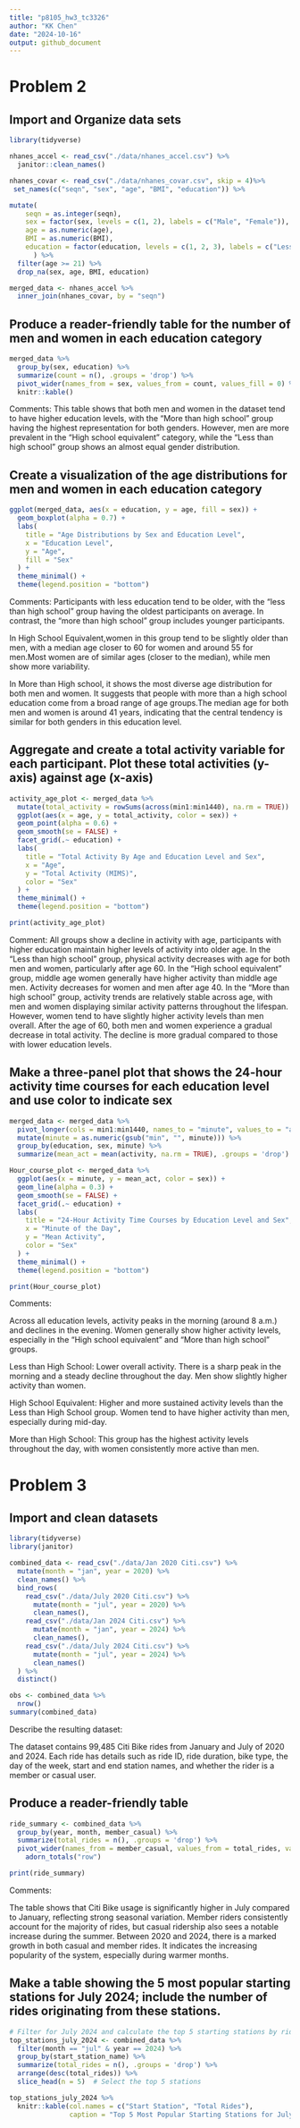 ```yaml
---
title: "p8105_hw3_tc3326"
author: "KK Chen"
date: "2024-10-16"
output: github_document
---
```


# Problem 2

## Import and Organize data sets
```r
library(tidyverse)
```

```r
nhanes_accel <- read_csv("./data/nhanes_accel.csv") %>%
  janitor::clean_names()
```

```r
nhanes_covar <- read_csv("./data/nhanes_covar.csv", skip = 4)%>%
 set_names(c("seqn", "sex", "age", "BMI", "education")) %>%

mutate(
    seqn = as.integer(seqn),
    sex = factor(sex, levels = c(1, 2), labels = c("Male", "Female")),
    age = as.numeric(age),
    BMI = as.numeric(BMI),
    education = factor(education, levels = c(1, 2, 3), labels = c("Less than     high school", "High school equivalent", "More than high school"))
      ) %>%
  filter(age >= 21) %>%
  drop_na(sex, age, BMI, education)
```

```r
merged_data <- nhanes_accel %>%
  inner_join(nhanes_covar, by = "seqn")
```

## Produce a reader-friendly table for the number of men and women in each education category
```r
merged_data %>%
  group_by(sex, education) %>%
  summarize(count = n(), .groups = 'drop') %>%
  pivot_wider(names_from = sex, values_from = count, values_fill = 0) %>%
  knitr::kable()
```
Comments: 
This table shows that both men and women in the dataset tend to have higher education levels, with the "More than high school" group having the highest representation for both genders. However, men are more prevalent in the "High school equivalent" category, while the "Less than high school" group shows an almost equal gender distribution. 

## Create a visualization of the age distributions for men and women in each education category
```r
ggplot(merged_data, aes(x = education, y = age, fill = sex)) +
  geom_boxplot(alpha = 0.7) +
  labs(
    title = "Age Distributions by Sex and Education Level",
    x = "Education Level",
    y = "Age",
    fill = "Sex"
  ) +
  theme_minimal() +
  theme(legend.position = "bottom")
```
Comments:
Participants with less education tend to be older, with the "less than high school" group having the oldest participants on average. In contrast, the "more than high school" group includes younger participants. 

In High School Equivalent,women in this group tend to be slightly older than men, with a median age closer to 60 for women and around 55 for men.Most women are of similar ages (closer to the median), while men show more variability.

In More than High school, it shows the most diverse age distribution for both men and women. It suggests that people with more than a high school education come from a broad range of age groups.The median age for both men and women is around 41 years, indicating that the central tendency is similar for both genders in this education level.

## Aggregate and create a total activity variable for each participant. Plot these total activities (y-axis) against age (x-axis)

```r
activity_age_plot <- merged_data %>%
  mutate(total_activity = rowSums(across(min1:min1440), na.rm = TRUE)) %>%
  ggplot(aes(x = age, y = total_activity, color = sex)) +
  geom_point(alpha = 0.6) +
  geom_smooth(se = FALSE) +
  facet_grid(.~ education) +
  labs(
    title = "Total Activity By Age and Education Level and Sex",
    x = "Age",
    y = "Total Activity (MIMS)",
    color = "Sex"
  ) +
  theme_minimal() +
  theme(legend.position = "bottom")

print(activity_age_plot)
```
Comment:
All groups show a decline in activity with age, participants with higher education maintain higher levels of activity into older age.
In the “Less than high school” group, physical activity decreases with age for both men and women, particularly after age 60.
In the “High school equivalent” group, middle age women generally have higher activity than middle age men. Activity decreases for women and men after age 40. 
In the “More than high school” group, activity trends are relatively stable across age, with men and women displaying similar activity patterns throughout the lifespan. However, women tend to have slightly higher activity levels than men overall. After the age of 60, both men and women experience a gradual decrease in total activity. The decline is more gradual compared to those with lower education levels.

## Make a three-panel plot that shows the 24-hour activity time courses for each education level and use color to indicate sex 
```r
merged_data <- merged_data %>%
  pivot_longer(cols = min1:min1440, names_to = "minute", values_to = "activity") %>%
  mutate(minute = as.numeric(gsub("min", "", minute))) %>%
  group_by(education, sex, minute) %>%
  summarize(mean_act = mean(activity, na.rm = TRUE), .groups = 'drop')
```

```r
Hour_course_plot <- merged_data %>%
  ggplot(aes(x = minute, y = mean_act, color = sex)) +
  geom_line(alpha = 0.3) +
  geom_smooth(se = FALSE) +
  facet_grid(.~ education) +
  labs(
    title = "24-Hour Activity Time Courses by Education Level and Sex",
    x = "Minute of the Day",
    y = "Mean Activity",
    color = "Sex"
  ) +
  theme_minimal() +
  theme(legend.position = "bottom")

print(Hour_course_plot)
```
Comments:

Across all education levels, activity peaks in the morning (around 8 a.m.) and declines in the evening. Women generally show higher activity levels, especially in the "High school equivalent" and "More than high school" groups.

Less than High School: Lower overall activity. There is a sharp peak in the morning and a steady decline throughout the day. Men show slightly higher activity than women.

High School Equivalent: Higher and more sustained activity levels than the Less than High School group. Women tend to have higher activity than men, especially during mid-day.

More than High School: This group has the highest activity levels throughout the day, with women consistently more active than men.

# Problem 3

## Import and clean datasets
```r
library(tidyverse)
library(janitor)
```

```r
combined_data <- read_csv("./data/Jan 2020 Citi.csv") %>%
  mutate(month = "jan", year = 2020) %>%
  clean_names() %>%
  bind_rows(
    read_csv("./data/July 2020 Citi.csv") %>%
      mutate(month = "jul", year = 2020) %>%
      clean_names(),
    read_csv("./data/Jan 2024 Citi.csv") %>%
      mutate(month = "jan", year = 2024) %>%
      clean_names(),
    read_csv("./data/July 2024 Citi.csv") %>%
      mutate(month = "jul", year = 2024) %>%
      clean_names()
  ) %>%
  distinct() 

obs <- combined_data %>%
  nrow()
summary(combined_data)
```
Describe the resulting dataset:

The dataset contains 99,485 Citi Bike rides from January and July of 2020 and 2024. Each ride has details such as ride ID, ride duration, bike type, the day of the week, start and end station names, and whether the rider is a member or casual user. 

## Produce a reader-friendly table 
```r
ride_summary <- combined_data %>%
  group_by(year, month, member_casual) %>%
  summarize(total_rides = n(), .groups = 'drop') %>%
  pivot_wider(names_from = member_casual, values_from = total_rides, values_fill = 0) %>%
    adorn_totals("row")
```

```r
print(ride_summary)
```
Comments:

The table shows that Citi Bike usage is significantly higher in July compared to January, reflecting strong seasonal variation. Member riders consistently account for the majority of rides, but casual ridership also sees a notable increase during the summer. Between 2020 and 2024, there is a marked growth in both casual and member rides. It indicates the increasing popularity of the system, especially during warmer months.

## Make a table showing the 5 most popular starting stations for July 2024; include the number of rides originating from these stations.

```r
# Filter for July 2024 and calculate the top 5 starting stations by ride count
top_stations_july_2024 <- combined_data %>%
  filter(month == "jul" & year == 2024) %>%
  group_by(start_station_name) %>%
  summarize(total_rides = n(), .groups = 'drop') %>%
  arrange(desc(total_rides)) %>%
  slice_head(n = 5)  # Select the top 5 stations
```


```r
top_stations_july_2024 %>%
  knitr::kable(col.names = c("Start Station", "Total Rides"), 
               caption = "Top 5 Most Popular Starting Stations for July 2024")
```




